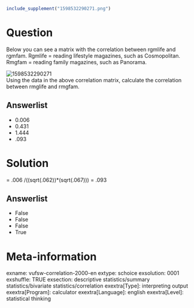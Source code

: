 ```{r, echo = FALSE, results = "hide"}
include_supplement("1598532290271.png")
```

Question
========
Below you can see a matrix with the correlation between rgmlife and
rgmfam. Rgmlife = reading lifestyle magazines, such as Cosmopolitan.
Rmgfam = reading family magazines, such as Panorama.  
  
<img src="1598532290271.png" class="fr-fic fr-dii tvcss_2"
alt="1598532290271" />  
Using the data in the above correlation matrix, calculate the
correlation between rmglife and rmgfam.

Answerlist
----------
* 0.006
* 0.431
* 1.444
* .093

Solution
========





= .006 /((sqrt(.062))\*(sqrt(.067))) = .093




Answerlist
----------
* False
* False
* False
* True

Meta-information
================
exname: vufsw-correlation-2000-en
extype: schoice
exsolution: 0001
exshuffle: TRUE
exsection: descriptive statistics/summary statistics/bivariate statistics/correlation
exextra[Type]: interpreting output
exextra[Program]: calculator
exextra[Language]: english
exextra[Level]: statistical thinking

